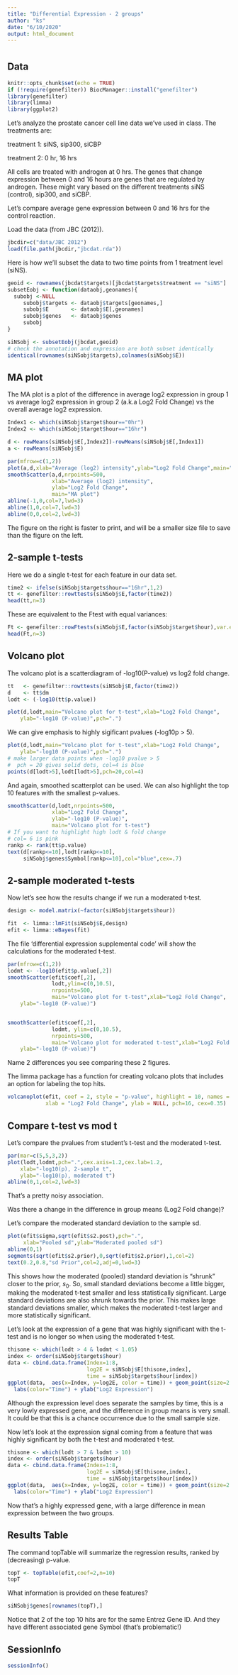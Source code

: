 ```yaml
---
title: "Differential Expression - 2 groups"
author: "ks"
date: "6/10/2020"
output: html_document
---
```


# {.tabset}

## Data

```r
knitr::opts_chunk$set(echo = TRUE)
if (!require(genefilter)) BiocManager::install("genefilter")
library(genefilter)
library(limma)
library(ggplot2)
```

Let's analyze the prostate cancer cell line data we've used in class. The treatments are:  

treatment 1: siNS, sip300, siCBP 

treatment 2:  0 hr,  16 hrs
     
All cells are treated with androgen at 0 hrs. The genes that change expression between 0 and 16 hours are genes that are regulated by androgen. These might vary based on the different treatments siNS (control), sip300, and siCBP. 

Let's compare average gene expression between 0 and 16 hrs for the control reaction.

Load the data (from JBC (2012)).
```r
jbcdir=c("data/JBC 2012")
load(file.path(jbcdir,"jbcdat.rda"))
```

Here is how we'll subset the data to two time points from 1 treatment level (siNS).

```r
geoid <- rownames(jbcdat$targets)[jbcdat$targets$treatment == "siNS"]
subsetEobj <- function(dataobj,geonames){
  subobj <-NULL
     subobj$targets <- dataobj$targets[geonames,]
     subobj$E       <- dataobj$E[,geonames]
     subobj$genes   <- dataobj$genes
     subobj
}

siNSobj <- subsetEobj(jbcdat,geoid)
# check the annotation and expression are both subset identically
identical(rownames(siNSobj$targets),colnames(siNSobj$E))
```

## MA plot

The MA plot is a plot of the difference in average log2 expression  in group 1 vs average log2 expression in group 2 (a.k.a Log2 Fold Change) vs the overall average log2 expression.

```r
Index1 <- which(siNSobj$target$hour=="0hr")
Index2 <- which(siNSobj$target$hour=="16hr")

d <- rowMeans(siNSobj$E[,Index2])-rowMeans(siNSobj$E[,Index1])
a <- rowMeans(siNSobj$E)

par(mfrow=c(1,2))
plot(a,d,xlab="Average (log2) intensity",ylab="Log2 Fold Change",main="MA plot",pch=".")
smoothScatter(a,d,nrpoints=500,
              xlab="Average (log2) intensity",
              ylab="Log2 Fold Change",
              main="MA plot")
abline(-1,0,col=7,lwd=3)
abline(1,0,col=7,lwd=3)
abline(0,0,col=2,lwd=3)
```

The figure on the right is faster to print, and will be a smaller size file to save than the figure on the left.

## 2-sample t-tests

Here we do a single t-test for each feature in our data set.

```r
time2 <- ifelse(siNSobj$targets$hour=="16hr",1,2)
tt <- genefilter::rowttests(siNSobj$E,factor(time2))
head(tt,n=3)
```

These are equivalent to the Ftest with equal variances: 

```r
Ft <- genefilter::rowFtests(siNSobj$E,factor(siNSobj$target$hour),var.equal=TRUE)
head(Ft,n=3)
```


## Volcano plot

The volcano plot is a scatterdiagram of -log10(P-value) vs log2 fold change.

```r
tt   <- genefilter::rowttests(siNSobj$E,factor(time2))
d    <- tt$dm
lodt <- (-log10(tt$p.value))

plot(d,lodt,main="Volcano plot for t-test",xlab="Log2 Fold Change",
	ylab="-log10 (P-value)",pch=".")
```


We can give emphasis to highly sigificant pvalues (-log10p > 5).

```r
plot(d,lodt,main="Volcano plot for t-test",xlab="Log2 Fold Change",
	ylab="-log10 (P-value)",pch=".")
# make larger data points when -log10 pvalue > 5 
#  pch = 20 gives solid dots, col=4 is blue
points(d[lodt>5],lodt[lodt>5],pch=20,col=4)
```

And again, smoothed scatterplot can be used.  We can also highlight the top 10 features with the smallest p-values.

```r
smoothScatter(d,lodt,nrpoints=500,
              xlab="Log2 Fold Change",
              ylab="-log10 (P-value)",
              main="Volcano plot for t-test")
# If you want to highlight high lodt & fold change
# col= 6 is pink
rankp <- rank(tt$p.value)
text(d[rankp<=10],lodt[rankp<=10],
     siNSobj$genes$Symbol[rankp<=10],col="blue",cex=.7)
```

## 2-sample moderated t-tests 

Now let's see how the results change if we run a moderated t-test.
```r
design <- model.matrix(~factor(siNSobj$targets$hour))

fit  <- limma::lmFit(siNSobj$E,design)
efit <- limma::eBayes(fit)
```

The file 'differential expression supplemental code' will show the calculations for the moderated t-test.

```r
par(mfrow=c(1,2))
lodmt <- -log10(efit$p.value[,2])
smoothScatter(efit$coef[,2],
              lodt,ylim=c(0,10.5),
              nrpoints=500,
              main="Volcano plot for t-test",xlab="Log2 Fold Change",
	ylab="-log10 (P-value)")


smoothScatter(efit$coef[,2],
              lodmt, ylim=c(0,10.5),
              nrpoints=500,
              main="Volcano plot for moderated t-test",xlab="Log2 Fold Change",
	ylab="-log10 (P-value)")
```

Name 2 differences you see comparing these 2 figures.

The limma package has a function for creating volcano plots that includes an option for labeling the top hits.

```r
volcanoplot(efit, coef = 2, style = "p-value", highlight = 10, names = siNSobj$genes$Symbol, hl.col="blue",
            xlab = "Log2 Fold Change", ylab = NULL, pch=16, cex=0.35)
```

## Compare t-test vs mod t

Let's compare the pvalues from student's t-test and the moderated t-test.
```r
par(mar=c(5,5,3,2))
plot(lodt,lodmt,pch=".",cex.axis=1.2,cex.lab=1.2,
	xlab="-log10(p), 2-sample t",
	ylab="-log10(p), moderated t")
abline(0,1,col=2,lwd=3)
```

That's a pretty noisy association.

Was there a change in the difference in group means (Log2 Fold change)?

Let's compare the moderated standard deviation to the sample sd.
```r
plot(efit$sigma,sqrt(efit$s2.post),pch=".",
     xlab="Pooled sd",ylab="Moderated pooled sd")
abline(0,1)
segments(sqrt(efit$s2.prior),0,sqrt(efit$s2.prior),1,col=2)
text(0.2,0.8,"sd Prior",col=2,adj=0,lwd=3)
```

This shows how the moderated (pooled) standard deviation is "shrunk" closer to the prior, $s_0$. So, small standard deviations become a little bigger, making the moderated t-test smaller and less statistically significant. Large standard deviations are also shrunk towards the prior. This makes large standard deviations smaller, which makes the moderated t-test larger and more statistically significant.

Let's look at the expression of a gene that was highly significant with the t-test and is no longer so when using the moderated t-test.

```r
thisone <- which(lodt > 4 & lodmt < 1.05)
index <- order(siNSobj$targets$hour)
data <- cbind.data.frame(Index=1:8,
                         log2E = siNSobj$E[thisone,index],
                         time = siNSobj$targets$hour[index])
ggplot(data,  aes(x=Index, y=log2E, color = time)) + geom_point(size=2.5) +
  labs(color="Time") + ylab("Log2 Expression")
```

Although the expression level does separate the samples by time, this is a very lowly expressed gene, and the difference in group means is very small.  It could be that this is a chance occurrence due to the small sample size.

Now let's look at the expression signal coming from a feature that was highly significant by both the t-test and moderated t-test.

```r
thisone <- which(lodt > 7 & lodmt > 10)
index <- order(siNSobj$targets$hour)
data <- cbind.data.frame(Index=1:8,
                         log2E = siNSobj$E[thisone,index],
                         time = siNSobj$targets$hour[index])
ggplot(data,  aes(x=Index, y=log2E, color = time)) + geom_point(size=2.5) +
  labs(color="Time") + ylab("Log2 Expression")
```

Now that's a highly expressed gene, with a large difference in mean expression between the two groups.

## Results Table

The command topTable will summarize the regression results, ranked by (decreasing) p-value.

```r
topT <- topTable(efit,coef=2,n=10)
topT
```

What information is provided on these features?

```r
siNSobj$genes[rownames(topT),]
```

Notice that 2 of the top 10 hits are for the same Entrez Gene ID. And they have different associated gene Symbol (that's problematic!) 

## SessionInfo

```r
sessionInfo()
```